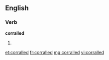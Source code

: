 ==English==

===Verb===
'''corralled'''

# {{past of|[[corral]]}}

[[et:corralled]]
[[fr:corralled]]
[[mg:corralled]]
[[vi:corralled]]